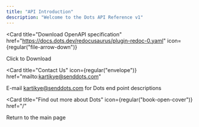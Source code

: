 ```yaml
---
title: "API Introduction"
description: "Welcome to the Dots API Reference v1"
---
```


<Card
  title="Download OpenAPI specification"
  href="https://docs.dots.dev/redocusaurus/plugin-redoc-0.yaml"
  icon={regular("file-arrow-down")}
>
  Click to Download
</Card>

<Card
  title="Contact Us"
  icon={regular("envelope")}
  href="mailto:kartikye@senddots.com"
>
  E-mail kartikye@senddots.com for Dots end point descriptions
</Card>

<Card
  title="Find out more about Dots"
  icon={regular("book-open-cover")}
  href="/"
>
  Return to the main page
</Card>
